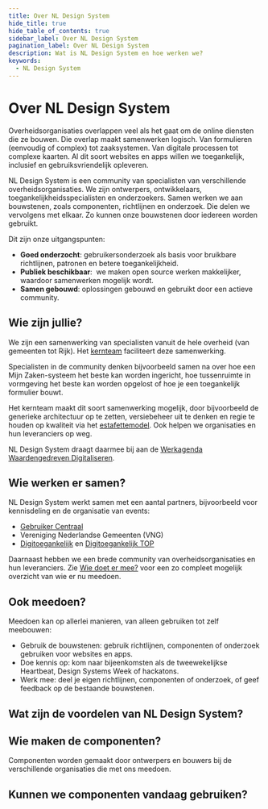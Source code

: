 ```yaml
---
title: Over NL Design System
hide_title: true
hide_table_of_contents: true
sidebar_label: Over NL Design System
pagination_label: Over NL Design System
description: Wat is NL Design System en hoe werken we?
keywords:
  - NL Design System
---
```


# Over NL Design System

Overheidsorganisaties overlappen veel als het gaat om de online diensten die ze bouwen. Die overlap maakt samenwerken logisch. Van formulieren (eenvoudig of complex) tot zaaksystemen. Van digitale processen tot complexe kaarten. Al dit soort websites en apps willen we toegankelijk, inclusief en gebruiksvriendelijk opleveren.

NL Design System is een community van specialisten van verschillende overheidsorganisaties. We zijn ontwerpers, ontwikkelaars, toegankelijkheidsspecialisten en onderzoekers. Samen werken we aan bouwstenen, zoals componenten, richtlijnen en onderzoek. Die delen we vervolgens met elkaar. Zo kunnen onze bouwstenen door iedereen worden gebruikt.

Dit zijn onze uitgangspunten:

- **Goed onderzocht**: gebruikersonderzoek als basis voor bruikbare richtlijnen, patronen en betere toegankelijkheid.​
- **Publiek beschikbaar**: ​ we maken open source werken makkelijker, waardoor samenwerken mogelijk wordt.​
- **Samen gebouwd**: oplossingen gebouwd en gebruikt door een actieve community.​

## Wie zijn jullie?

We zijn een samenwerking van specialisten vanuit de hele overheid (van gemeenten tot Rijk). Het [kernteam](/project/kernteam) faciliteert deze samenwerking.

Specialisten in de community denken bijvoorbeeld samen na over hoe een Mijn Zaken-systeem het beste kan worden ingericht, hoe tussenruimte in vormgeving het beste kan worden opgelost of hoe je een toegankelijk formulier bouwt.

Het kernteam maakt dit soort samenwerking mogelijk, door bijvoorbeeld de generieke architectuur op te zetten, versiebeheer uit te denken en regie te houden op kwaliteit via het [estafettemodel](/meedoen/estafettemodel). Ook helpen we organisaties en hun leveranciers op weg.

NL Design System draagt daarmee bij aan de [Werkagenda Waardengedreven Digitaliseren](https://www.digitaleoverheid.nl/werkagenda-waardengedreven-digitaliseren/#Borgen-van-privacy-verantwoord-datagebruik-en-vergroten-ransparantie-over-gegevensverwerking-en-uitwisseling-Overzicht).

## Wie werken er samen?

NL Design System werkt samen met een aantal partners, bijvoorbeeld voor kennisdeling en de organisatie van events:

- [Gebruiker Centraal](https://www.gebruikercentraal.nl/)
- Vereniging Nederlandse Gemeenten (VNG)
- [Digitoegankelijk](https://digitoegankelijk.nl/) en [Digitoegankelijk TOP](https://www.digitaleoverheid.nl/overzicht-van-alle-onderwerpen/digitale-inclusie/digitaal-toegankelijk/digitoegankelijk-toezichts-en-ondersteuningsprogramma/)

Daarnaast hebben we een brede community van overheidsorganisaties en hun leveranciers. Zie [Wie doet er mee?](/project/wie-doet-mee) voor een zo compleet mogelijk overzicht van wie er nu meedoen.

## Ook meedoen?

Meedoen kan op allerlei manieren, van alleen gebruiken tot zelf meebouwen:

- Gebruik de bouwstenen: gebruik richtlijnen, componenten of onderzoek gebruiken voor websites en apps.
- Doe kennis op: kom naar bijeenkomsten als de tweewekelijkse Heartbeat, Design Systems Week of hackatons.
- Werk mee: deel je eigen richtlijnen, componenten of onderzoek, of geef feedback op de bestaande bouwstenen.

## Wat zijn de voordelen van NL Design System?

## Wie maken de componenten?

Componenten worden gemaakt door ontwerpers en bouwers bij de verschillende organisaties die met ons meedoen.

## Kunnen we componenten vandaag gebruiken?
